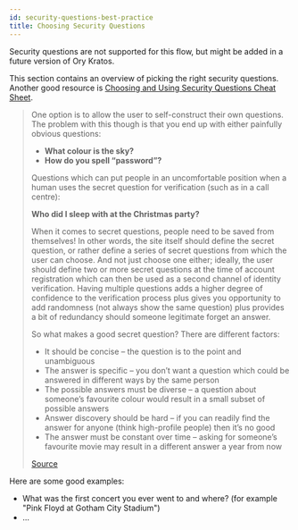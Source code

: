```yaml
---
id: security-questions-best-practice
title: Choosing Security Questions
---
```


Security questions are not supported for this flow, but might be added
in a future version of Ory Kratos.

This section contains an overview of picking the right security questions.
Another good resource is
[Choosing and Using Security Questions Cheat Sheet](https://cheatsheetseries.owasp.org/cheatsheets/Choosing_and_Using_Security_Questions_Cheat_Sheet.html).

> One option is to allow the user to self-construct their own questions. The
> problem with this though is that you end up with either painfully obvious
> questions:
>
> - **What colour is the sky?**
> - **How do you spell “password”?**
>
> Questions which can put people in an uncomfortable position when a human uses
> the secret question for verification (such as in a call centre):
>
> **Who did I sleep with at the Christmas party?**
>
> When it comes to secret questions, people need to be saved from themselves! In
> other words, the site itself should define the secret question, or rather
> define a series of secret questions from which the user can choose. And not
> just choose one either; ideally, the user should define two or more secret
> questions at the time of account registration which can then be used as a
> second channel of identity verification. Having multiple questions adds a
> higher degree of confidence to the verification process plus gives you
> opportunity to add randomness (not always show the same question) plus
> provides a bit of redundancy should someone legitimate forget an answer.
>
> So what makes a good secret question? There are different factors:
>
> - It should be concise – the question is to the point and unambiguous
> - The answer is specific – you don’t want a question which could be answered
>   in different ways by the same person
> - The possible answers must be diverse – a question about someone’s favourite
>   colour would result in a small subset of possible answers
> - Answer discovery should be hard – if you can readily find the answer for
>   anyone (think high-profile people) then it’s no good
> - The answer must be constant over time – asking for someone’s favourite movie
>   may result in a different answer a year from now
>
> [Source](https://www.troyhunt.com/everything-you-ever-wanted-to-know/)

Here are some good examples:

- What was the first concert you ever went to and where? (for example "Pink Floyd at
  Gotham City Stadium")
- ...
